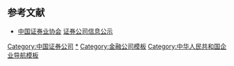 {{Navbox
|name = 中华人民共和国证券公司
|title = [[中华人民共和国]][[证券公司]]

| listclass = hlist
|group1 = 创新类
|list1 = * [[华信证券|财富里昂]]
* [[长江证券]]
* [[一创投行|第一创业摩根大通]]
* [[第一创业]]
* [[东方证券]]
* [[东海证券]]
* [[光大证券]]
* [[广发证券]]
* [[国都证券]]
* [[国联证券]]
* [[国信证券]]
* [[国元证券]]
* [[海通证券]]
* [[红塔证券]]
* [[华泰证券]]
* [[南京证券]]
* [[平安证券]]
* [[中泰证券]]
* [[山西证券]]
* [[上海证券]]
* [[西部证券]]
* [[兴业证券]]
* [[招商证券]]
* [[中国国际金融有限公司|中金公司]]
* [[中金财富证券|中投证券]]
* [[中信证券]]
* [[中银国际证券]]
* [[申万宏源]]
* [[北京证券]]

|group2 = 规范类
|list2 = * [[渤海证券]]
* [[财达证券]]
* [[财富证券]]
* [[财通证券]]
* [[长城证券]]
* [[网信证券]]
* [[大通证券]]
* [[大同证券]]
* [[德邦证券]]
* [[东北证券]]
* [[东莞证券]]
* [[东吴证券]]
* [[中信证券华南|广州证券]]
* [[国海证券]]
* [[国金证券]]
* [[国盛证券]]
* [[恒泰证券]]
* [[华安证券]]
* [[华宝证券]]
* [[华创证券]]
* [[华龙证券]]
* [[华泰联合]]
* [[金元证券]]
* [[民生证券]]
* [[摩根士丹利证券]]
* [[日信证券]]
* [[首创证券]]
* [[太平洋证券]]
* [[万和证券]]
* [[万联证券]]
* [[五矿证券]]
* [[西南证券]]
* [[新时代证券]]
* [[银泰证券]]
* [[中信证券（山东）|中信万通]]
* [[中原证券]]

|group3 = 待评审
|list3 = * [[爱建证券]]
* [[安信证券]]
* [[北京高华]]
* [[长江保荐]]
* [[川财证券]]
* [[东兴证券]]
* [[上海东方证券资产管理|东证资管]]
* [[方正证券]]
* [[高盛高华]]
* [[国开证券]]
* [[国泰君安证券|国泰君安]]
* [[国君资管]]
* [[中天国富证券|海际大和]]
* [[华金证券|航天证券]]
* [[和兴证券]]
* [[恒泰长财]]
* [[华林证券]]
* [[华融证券]]
* [[华西证券]]
* [[华鑫证券]]
* [[华英证券]]
* [[江海证券]]
* [[开源证券]]
* [[科技证券]]
* [[方正承销保荐|民族证券]]
* [[瑞信证券]]
* [[瑞银证券]]
* [[世纪证券]]
* [[天风证券]]
* [[天源证券]]
* [[武汉证券]]
* [[东方财富证券|西藏同信]]
* [[长城国瑞证券|厦门证券]]
* [[湘财证券]]
* [[信达证券]]
* [[英大证券]]
* [[浙商证券]]
* [[中德证券]]
* [[银河证券]]
* [[粤开证券]]
* [[中航证券]]
* [[中山证券]]
* [[中天证券]]
* [[中信建投]]
* [[金通证券|中信证券（浙江）]]
* [[中邮证券]]
* [[众成证券]]
}}[[Category:中国证券公司]]<noinclude>

== 参考文献 ==
* [[中国证券业协会]] [http://cx.sac.net.cn/huiyuan/g/cn/cx/z.jsp 证券公司信息公示]

[[Category:中国证券公司|*]]
[[Category:金融公司模板]]
[[Category:中华人民共和国企业导航模板]]
</noinclude>
